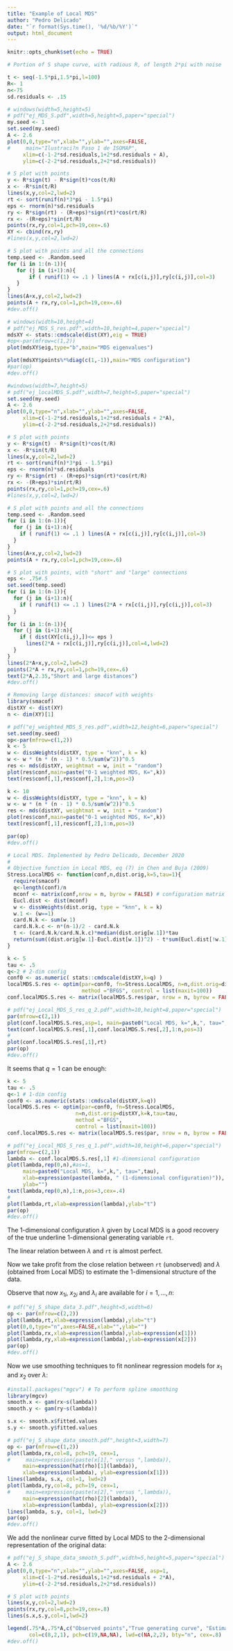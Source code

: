 ---
title: "Example of Local MDS"
author: "Pedro Delicado"
date: "`r format(Sys.time(), '%d/%b/%Y')`"
output: html_document
---

```{r setup, include=FALSE}
knitr::opts_chunk$set(echo = TRUE)
```

```{r}
# Portion of S shape curve, with radious R, of length 2*pi with noise

t <- seq(-1.5*pi,1.5*pi,l=100)
R<- 1
n<-75
sd.residuals <- .15
```

```{r, fig.asp=1}
# windows(width=5,height=5)
# pdf("ej_MDS_S.pdf",width=5,height=5,paper="special")
my.seed <- 1
set.seed(my.seed)
A <- 2.6
plot(0,0,type="n",xlab="",ylab="",axes=FALSE,
#     main="Ilustraci?n Paso 1 de ISOMAP",
     xlim=c(-1-2*sd.residuals,1+2*sd.residuals + A),
     ylim=c(-2-2*sd.residuals,2+2*sd.residuals))

# S plot with points
y <- R*sign(t) - R*sign(t)*cos(t/R)
x <- -R*sin(t/R)
lines(x,y,col=2,lwd=2)
rt <- sort(runif(n)*3*pi - 1.5*pi)
eps <- rnorm(n)*sd.residuals
ry <- R*sign(rt) - (R+eps)*sign(rt)*cos(rt/R)
rx <- -(R+eps)*sin(rt/R)
points(rx,ry,col=1,pch=19,cex=.6)
XY <- cbind(rx,ry)
#lines(x,y,col=2,lwd=2)

# S plot with points and all the connections
temp.seed <- .Random.seed
for (i in 1:(n-1)){
   for (j in (i+1):n){
       if ( runif(1) <= .1 ) lines(A + rx[c(i,j)],ry[c(i,j)],col=3)
   }
}
lines(A+x,y,col=2,lwd=2)
points(A + rx,ry,col=1,pch=19,cex=.6)
#dev.off()
```

```{r}
# windows(width=10,height=4)
# pdf("ej_MDS_S_res.pdf",width=10,height=4,paper="special")
mdsXY <- stats::cmdscale(dist(XY),eig = TRUE)
#op<-par(mfrow=c(1,2))
plot(mdsXY$eig,type="b",main="MDS eigenvalues")
```

```{r}
plot(mdsXY$points%*%diag(c(1,-1)),main="MDS configuration")
#par(op)
#dev.off()
```

```{r}
#windows(width=7,height=5)
# pdf("ej_localMDS_S.pdf",width=7,height=5,paper="special")
set.seed(my.seed)
A <- 2.6
plot(0,0,type="n",xlab="",ylab="",axes=FALSE,
     xlim=c(-1-2*sd.residuals,1+2*sd.residuals + 2*A),
     ylim=c(-2-2*sd.residuals,2+2*sd.residuals))

# S plot with points
y <- R*sign(t) - R*sign(t)*cos(t/R)
x <- -R*sin(t/R)
lines(x,y,col=2,lwd=2)
rt <- sort(runif(n)*3*pi - 1.5*pi)
eps <- rnorm(n)*sd.residuals
ry <- R*sign(rt) - (R+eps)*sign(rt)*cos(rt/R)
rx <- -(R+eps)*sin(rt/R)
points(rx,ry,col=1,pch=19,cex=.6)
#lines(x,y,col=2,lwd=2)

# S plot with points and all the connections
temp.seed <- .Random.seed
for (i in 1:(n-1)){
  for (j in (i+1):n){
    if ( runif(1) <= .1 ) lines(A + rx[c(i,j)],ry[c(i,j)],col=3)
  }
}
lines(A+x,y,col=2,lwd=2)
points(A + rx,ry,col=1,pch=19,cex=.6)

# S plot with points, with "short" and "large" connections
eps <- .75#.5
set.seed(temp.seed)
for (i in 1:(n-1)){
  for (j in (i+1):n){
    if ( runif(1) <= .1 ) lines(2*A + rx[c(i,j)],ry[c(i,j)],col=3)
  }
}
for (i in 1:(n-1)){
  for (j in (i+1):n){
    if ( dist(XY[c(i,j),])<= eps )
      lines(2*A + rx[c(i,j)],ry[c(i,j)],col=4,lwd=2)
  }
}
lines(2*A+x,y,col=2,lwd=2)
points(2*A + rx,ry,col=1,pch=19,cex=.6)
text(2*A,2.35,"Short and large distances")
#dev.off()
```

```{r}
# Removing large distances: smacof with weights
library(smacof)
distXY <- dist(XY)
n <- dim(XY)[1]

# pdf("ej_weighted_MDS_S_res.pdf",width=12,height=6,paper="special")
set.seed(my.seed)
op<-par(mfrow=c(1,2))
k <- 5
w <- dissWeights(distXY, type = "knn", k = k)
w <- w * (n * (n - 1) * 0.5/sum(w^2))^0.5
res <- mds(distXY, weightmat = w, init = "random")
plot(res$conf,main=paste("0-1 weighted MDS, K=",k))
text(res$conf[,1],res$conf[,2],1:n,pos=3)

k <- 10
w <- dissWeights(distXY, type = "knn", k = k)
w <- w * (n * (n - 1) * 0.5/sum(w^2))^0.5
res <- mds(distXY, weightmat = w, init = "random")
plot(res$conf,main=paste("0-1 weighted MDS, K=",k))
text(res$conf[,1],res$conf[,2],1:n,pos=3)

par(op)
#dev.off()
```

```{r}
# Local MDS. Implemented by Pedro Delicado, December 2020
#
# Objective function in Local MDS, eq (7) in Chen and Buja (2009)
Stress.LocalMDS <- function(conf,n,dist.orig,k=5,tau=1){
  require(smacof)
  q<-length(conf)/n
  mconf <- matrix(conf,nrow = n, byrow = FALSE) # configuration matrix
  Eucl.dist <- dist(mconf)
  w <- dissWeights(dist.orig, type = "knn", k = k)
  w.1 <- (w==1)
  card.N.k <- sum(w.1)
  card.N.k.c <- n*(n-1)/2 - card.N.k
  t <- (card.N.k/card.N.k.c)*median(dist.orig[w.1])*tau
  return(sum((dist.orig[w.1]-Eucl.dist[w.1])^2) - t*sum(Eucl.dist[!w.1]))
}
```

```{r}
k <- 5
tau <- .5
q<-2 # 2-dim config
conf0 <- as.numeric( stats::cmdscale(distXY,k=q) )
localMDS.S.res <- optim(par=conf0, fn=Stress.LocalMDS, n=n,dist.orig=distXY,k=k,tau=tau,
                        method ="BFGS", control = list(maxit=100))
conf.localMDS.S.res <- matrix(localMDS.S.res$par, nrow = n, byrow = FALSE)
```

```{r,fig.height=5}
# pdf("ej_Local_MDS_S_res_q_2.pdf",width=10,height=8,paper="special")
par(mfrow=c(2,1))
plot(conf.localMDS.S.res,asp=1, main=paste0("Local MDS, k=",k,", tau=",tau))
text(conf.localMDS.S.res[,1],conf.localMDS.S.res[,2],1:n,pos=3)
#
plot(conf.localMDS.S.res[,1],rt)
par(op)
#dev.off()
```

It seems that $q=1$ can be enough:
```{r}
k <- 5
tau <- .5
q<-1 # 1-dim config
conf0 <- as.numeric(stats::cmdscale(distXY,k=q))
localMDS.S.res <- optim(par=conf0, fn=Stress.LocalMDS,
                      n=n,dist.orig=distXY,k=k,tau=tau,
                      method ="BFGS", 
                      control = list(maxit=100))
conf.localMDS.S.res <- matrix(localMDS.S.res$par, nrow = n, byrow = FALSE)
```


```{r,fig.height=5}
# pdf("ej_Local_MDS_S_res_q_1.pdf",width=10,height=6,paper="special")
par(mfrow=c(2,1))
lambda <- conf.localMDS.S.res[,1] #1-dimemsional configuration
plot(lambda,rep(0,n),#as=1,    
     main=paste0("Local MDS, k=",k,", tau=",tau),
     xlab=expression(paste(lambda, " (1-dimemsional configuration)")),
     ylab="")
text(lambda,rep(0,n),1:n,pos=3,cex=.4)
#
plot(lambda,rt,xlab=expression(lambda),ylab="t")
par(op)
#dev.off()
```
The 1-dimensional configuration $\lambda$ given by Local MDS is a good recovery of the true underline 1-dimensional generating variable `rt`. 

The linear relation between $\lambda$ and `rt` is almost perfect.

Now we take profit from the close relation between `rt` (unobserved) and $\lambda$ (obtained from Local MDS) to 
estimate the 1-dimensional structure of the data.

Observe that now $x_{1i}$, $x_{2i}$ and $\lambda_i$ are available for $i=1,\ldots, n$: 

```{r,fig.height=4,fig.width=6}
# pdf("ej_S_shape_data_3.pdf",height=5,width=6)
op <- par(mfrow=c(2,2))
plot(lambda,rt,xlab=expression(lambda),ylab="t")
plot(0,0,type="n",axes=FALSE,xlab="",ylab="")
plot(lambda,rx,xlab=expression(lambda),ylab=expression(x[1]))
plot(lambda,ry,xlab=expression(lambda),ylab=expression(x[2]))
par(op) 
#dev.off()
```

Now we use smoothing techniques to fit nonlinear regression models for $x_1$ and $x_2$ over $\lambda$: 

```{r,fig.height=8}
#install.packages("mgcv") # To perform spline smoothing
library(mgcv)
smooth.x <- gam(rx~s(lambda))
smooth.y <- gam(ry~s(lambda))

s.x <- smooth.x$fitted.values
s.y <- smooth.y$fitted.values
```

```{r}
# pdf("ej_S_shape_data_smooth.pdf",height=3,width=7)
op <- par(mfrow=c(1,2))
plot(lambda,rx,col=8, pch=19, cex=1, 
#     main=expression(paste(x[1]," versus ",lambda)), 
     main=expression(hat(rho)[1](lambda)), 
     xlab=expression(lambda), ylab=expression(x[1]))
lines(lambda, s.x, col=1, lwd=2)
plot(lambda,ry,col=8, pch=19, cex=1, 
#     main=expression(paste(x[2]," versus ",lambda)), 
     main=expression(hat(rho)[2](lambda)), 
     xlab=expression(lambda), ylab=expression(x[2]))
lines(lambda, s.y, col=1, lwd=2)
par(op)
#dev.off()
```
We add the nonlinear curve fitted by Local MDS to the 2-dimensional representation of the original data:

```{r}
# pdf("ej_S_shape_data_smooth_S.pdf",width=5,height=5,paper="special")
A <- 2.6
plot(0,0,type="n",xlab="",ylab="",axes=FALSE, asp=1,
     xlim=c(-1-2*sd.residuals,1+2*sd.residuals + 2*A),
     ylim=c(-2-2*sd.residuals,2+2*sd.residuals))

# S plot with points
lines(x,y,col=2,lwd=2)
points(rx,ry,col=8,pch=19,cex=.8)
lines(s.x,s.y,col=1,lwd=2)

legend(.75*A,.75*A,c("Observed points","True generating curve", "Estimated curve"),
       col=c(8,2,1), pch=c(19,NA,NA), lwd=c(NA,2,2), bty="n", cex=.8)
#dev.off()
```